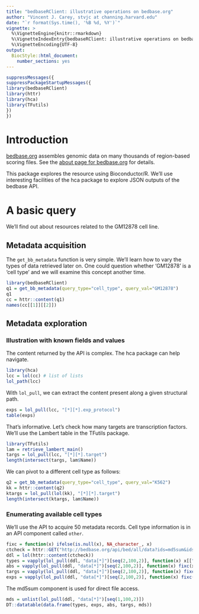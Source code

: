 ```yaml
---
title: "bedbaseRClient: illustrative operations on bedbase.org"
author: "Vincent J. Carey, stvjc at channing.harvard.edu"
date: "`r format(Sys.time(), '%B %d, %Y')`"
vignette: >
  %\VignetteEngine{knitr::rmarkdown}
  %\VignetteIndexEntry{bedbaseRClient: illustrative operations on bedbase.org}
  %\VignetteEncoding{UTF-8}
output:
  BiocStyle::html_document:
    number_sections: yes
---
```


```r
suppressMessages({
suppressPackageStartupMessages({
library(bedbaseRClient)
library(httr)
library(hca)
library(TFutils)
})
})
```

# Introduction

[bedbase.org]("https://bedbase.org") assembles genomic data on many
thousands of region-based scoring files.  See the [about page for bedbase.org](http://bedbase.org/about)
for details.

This package explores the resource using Bioconductor/R.  We'll use interesting
facilities of the hca package to explore JSON outputs of the bedbase API.

# A basic query

We'll find out about resources related to the GM12878 cell line.

## Metadata acquisition

The `get_bb_metadata` function is very simple.  We'll learn how
to vary the types of data retrieved later on.  One could question
whether 'GM12878' is a 'cell type' and we will examine this concept another time.

```r
library(bedbaseRClient)
q1 = get_bb_metadata(query_type="cell_type", query_val="GM12878")
q1
cc = httr::content(q1)
names(cc[[1]][[2]])
```

## Metadata exploration

### Illustration with known fields and values

The content returned by the API is complex.  The hca package can help navigate.

```r
library(hca)
lcc = lol(cc) # list of lists
lol_path(lcc)
```

With `lol_pull`, we can extract the content present along a given structural path.

```r
exps = lol_pull(lcc, "[*][*].exp_protocol")
table(exps)
```

That's informative.  Let's check how many targets are transcription factors.
We'll use the Lambert table in the TFutils package.

```r
library(TFutils)
lam = retrieve_lambert_main()
targs = lol_pull(lcc, "[*][*].target")
length(intersect(targs, lam$Name))
```

We can pivot to a different cell type as follows:
```r
q2 = get_bb_metadata(query_type="cell_type", query_val="K562")
kk = httr::content(q2)
ktargs = lol_pull(lol(kk), "[*][*].target")
length(intersect(ktargs, lam$Name))
```

### Enumerating available cell types

We'll use the API to acquire 50 metadata records.  Cell type
information is in an API component called `other`.
```r
fixc = function(x) ifelse(is.null(x), NA_character_, x)
ctcheck = httr::GET("http://bedbase.org/api/bed/all/data?ids=md5sum&ids=other&limit=50")
ddl = lol(httr::content(ctcheck))
types = vapply(lol_pull(ddl, "data[*]")[seq(2,100,2)], function(x) x[["cell_type"]], character(1))
abs = vapply(lol_pull(ddl, "data[*]")[seq(2,100,2)], function(x) fixc(x[["antibody"]]), character(1))
targs = vapply(lol_pull(ddl, "data[*]")[seq(2,100,2)], function(x) fixc(x[["target"]]), character(1))
exps = vapply(lol_pull(ddl, "data[*]")[seq(2,100,2)], function(x) fixc(x[["exp_protocol"]]), character(1))
```
The md5sum component is used for direct file access.
```r
mds = unlist(lol_pull(ddl, "data[*]")[seq(1,100,2)])
DT::datatable(data.frame(types, exps, abs, targs, mds))
```
